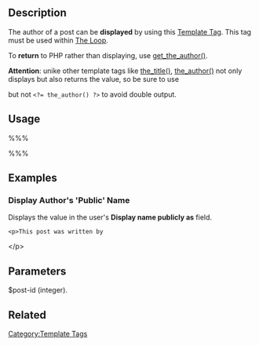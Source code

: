{{Languages|
{{en|Function Reference/the_author}}
{{it|Riferimento funzioni/the_author}}
{{ja|テンプレートタグ/the_author}}
}}

== Description ==

The author of a post can be '''displayed''' by using this [[Template_Tags|Template Tag]].  This tag must be used within [[The Loop]].

To '''return''' to PHP rather than displaying, use [[Template_Tags/get_the_author|get_the_author()]].

'''Attention''': unike other template tags like [[Template_Tags/the_title|the_title()]], [[Template_Tags/the_author|the_author()]] not only displays but also returns the value, so be sure to use <tt> <?php the_author() ?> </tt> but not <tt> <?= the_author() ?> </tt> to avoid double output.

== Usage ==

%%% <?php the_author(); ?> %%%

== Examples ==

=== Display Author's 'Public' Name ===

Displays the value in the user's '''Display name publicly as''' field.

 &lt;p&gt;This post was written by <?php the_author(); ?>&lt;/p&gt;

== Parameters ==
$post-id
(integer).

== Related ==

{{Author Tags}}

{{Tag Footer}}

[[Category:Template Tags]]